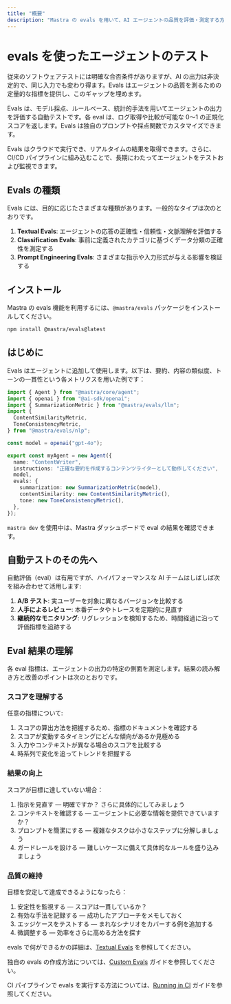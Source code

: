 ```yaml
---
title: "概要"
description: "Mastra の evals を用いて、AI エージェントの品質を評価・測定する方法を理解する。"
---
```




# evals を使ったエージェントのテスト

<ScorerCallout />

従来のソフトウェアテストには明確な合否条件がありますが、AI の出力は非決定的で、同じ入力でも変わり得ます。Evals はエージェントの品質を測るための定量的な指標を提供し、このギャップを埋めます。

Evals は、モデル採点、ルールベース、統計的手法を用いてエージェントの出力を評価する自動テストです。各 eval は、ログ取得や比較が可能な 0〜1 の正規化スコアを返します。Evals は独自のプロンプトや採点関数でカスタマイズできます。

Evals はクラウドで実行でき、リアルタイムの結果を取得できます。さらに、CI/CD パイプラインに組み込むことで、長期にわたってエージェントをテストおよび監視できます。

## Evals の種類

Evals には、目的に応じたさまざまな種類があります。一般的なタイプは次のとおりです。

1. **Textual Evals**: エージェントの応答の正確性・信頼性・文脈理解を評価する
2. **Classification Evals**: 事前に定義されたカテゴリに基づくデータ分類の正確性を測定する
3. **Prompt Engineering Evals**: さまざまな指示や入力形式が与える影響を検証する

## インストール

Mastra の evals 機能を利用するには、`@mastra/evals` パッケージをインストールしてください。

```bash copy
npm install @mastra/evals@latest
```


## はじめに

Evals はエージェントに追加して使用します。以下は、要約、内容の類似度、トーンの一貫性という各メトリクスを用いた例です：

```typescript copy showLineNumbers filename="src/mastra/agents/index.ts"
import { Agent } from "@mastra/core/agent";
import { openai } from "@ai-sdk/openai";
import { SummarizationMetric } from "@mastra/evals/llm";
import {
  ContentSimilarityMetric,
  ToneConsistencyMetric,
} from "@mastra/evals/nlp";

const model = openai("gpt-4o");

export const myAgent = new Agent({
  name: "ContentWriter",
  instructions: "正確な要約を作成するコンテンツライターとして動作してください",
  model,
  evals: {
    summarization: new SummarizationMetric(model),
    contentSimilarity: new ContentSimilarityMetric(),
    tone: new ToneConsistencyMetric(),
  },
});
```

`mastra dev` を使用中は、Mastra ダッシュボードで eval の結果を確認できます。


## 自動テストのその先へ

自動評価（eval）は有用ですが、ハイパフォーマンスな AI チームはしばしば次を組み合わせて活用します:

1. **A/B テスト**: 実ユーザーを対象に異なるバージョンを比較する
2. **人手によるレビュー**: 本番データやトレースを定期的に見直す
3. **継続的なモニタリング**: リグレッションを検知するため、時間経過に沿って評価指標を追跡する

## Eval 結果の理解

各 eval 指標は、エージェントの出力の特定の側面を測定します。結果の読み解き方と改善のポイントは次のとおりです。

### スコアを理解する

任意の指標について:

1. スコアの算出方法を把握するため、指標のドキュメントを確認する
2. スコアが変動するタイミングにどんな傾向があるか見極める
3. 入力やコンテキストが異なる場合のスコアを比較する
4. 時系列で変化を追ってトレンドを把握する

### 結果の向上

スコアが目標に達していない場合：

1. 指示を見直す — 明確ですか？ さらに具体的にしてみましょう
2. コンテキストを確認する — エージェントに必要な情報を提供できていますか？
3. プロンプトを簡潔にする — 複雑なタスクは小さなステップに分解しましょう
4. ガードレールを設ける — 難しいケースに備えて具体的なルールを盛り込みましょう

### 品質の維持

目標を安定して達成できるようになったら：

1. 安定性を監視する — スコアは一貫しているか？
2. 有効な手法を記録する — 成功したアプローチをメモしておく
3. エッジケースをテストする — まれなシナリオをカバーする例を追加する
4. 微調整する — 効率をさらに高める方法を探す

evals で何ができるかの詳細は、[Textual Evals](/docs/evals/textual-evals) を参照してください。

独自の evals の作成方法については、[Custom Evals](/docs/evals/custom-eval) ガイドを参照してください。

CI パイプラインで evals を実行する方法については、[Running in CI](/docs/evals/running-in-ci) ガイドを参照してください。